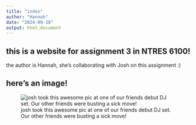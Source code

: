 ```yaml
---
title: "index"
author: "Hannah"
date: "2024-09-18"
output: html_document
---
```


## this is a website for assignment 3 in NTRES 6100!
the author is Hannah, she's collaborating with Josh on this assignment :) 

## here's an image! 
![josh took this awesome pic at one of our friends debut DJ set. Our other friends were busting a sick move!](/Users/hannahzonnevylle/github/assignment-3/C5326BCF-457E-420F-8975-5366177F8ECEIMG_0178.jpeg)
